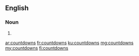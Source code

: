==English==

===Noun===
{{head|en|plural}}

# {{plural of|countdown|lang=en}}

[[ar:countdowns]]
[[fr:countdowns]]
[[ku:countdowns]]
[[mg:countdowns]]
[[my:countdowns]]
[[fi:countdowns]]